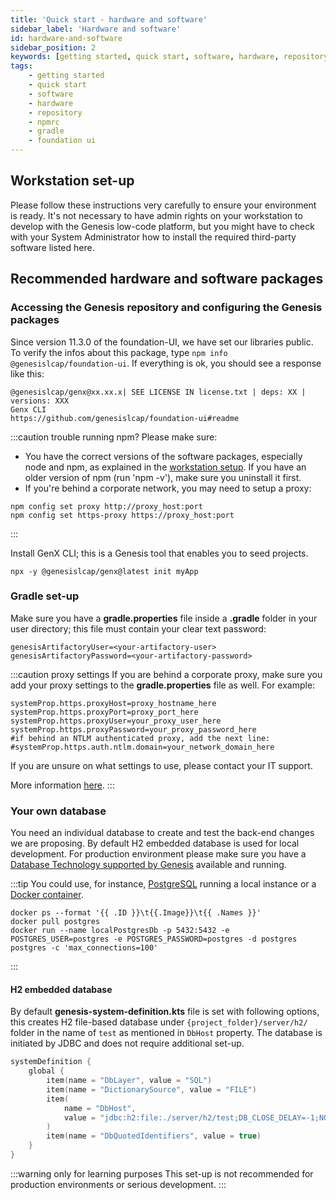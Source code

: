 ```yaml
---
title: 'Quick start - hardware and software'
sidebar_label: 'Hardware and software'
id: hardware-and-software
sidebar_position: 2
keywords: [getting started, quick start, software, hardware, repository, npmrc, gradle, foundation ui]
tags:
    - getting started
    - quick start
    - software
    - hardware
    - repository
    - npmrc
    - gradle
    - foundation ui
---
```




## Workstation set-up

Please follow these instructions very carefully to ensure your environment is ready. It's not necessary to have admin rights on your workstation to develop with the Genesis low-code platform, but you might have to check with your System Administrator how to install the required third-party software listed here.

## Recommended hardware and software packages


<MinimunRequirement />

### Accessing the Genesis repository and configuring the Genesis packages

Since version 11.3.0 of the foundation-UI, we have set our libraries public. To verify the infos about this package, type `npm info @genesislcap/foundation-ui`. If everything is ok, you should see a response like this:

```terminal
@genesislcap/genx@xx.xx.x| SEE LICENSE IN license.txt | deps: XX | versions: XXX
Genx CLI
https://github.com/genesislcap/foundation-ui#readme
```

:::caution trouble running npm?
Please make sure:

- You have the correct versions of the software packages, especially node and npm, as explained in the [workstation setup](../../../getting-started/developer-training/environment-setup/#required-software-packages). If you have an older version of npm (run 'npm -v'), make sure you uninstall it first.
- If you're behind a corporate network, you may need to setup a proxy:

```shell
npm config set proxy http://proxy_host:port
npm config set https-proxy https://proxy_host:port
```

:::

Install GenX CLI; this is a Genesis tool that enables you to seed projects.

```terminal
npx -y @genesislcap/genx@latest init myApp
```

<!-- NO EDIT (NEXT 4 LINES) -->

<InsecureFlag />


### Gradle set-up

Make sure you have a **gradle.properties** file inside a **.gradle** folder in your user directory; this file must contain your clear text password:

```shell
genesisArtifactoryUser=<your-artifactory-user>
genesisArtifactoryPassword=<your-artifactory-password>
```

:::caution proxy settings
If you are behind a corporate proxy, make sure you add your proxy settings to the **gradle.properties** file as well. For example:

```shell
systemProp.https.proxyHost=proxy_hostname_here
systemProp.https.proxyPort=proxy_port_here
systemProp.https.proxyUser=your_proxy_user_here
systemProp.https.proxyPassword=your_proxy_password_here
#if behind an NTLM authenticated proxy, add the next line:
#systemProp.https.auth.ntlm.domain=your_network_domain_here
```

If you are unsure on what settings to use, please contact your IT support.

More information [here](https://docs.gradle.org/current/userguide/build_environment.html#sec:accessing_the_web_via_a_proxy).
:::

### Your own database

You need an individual database to create and test the back-end changes we are proposing. By default H2 embedded database is used for local development. For production environment please make sure you have a [Database Technology supported by Genesis](../../../database/database-technology/overview/) available and running.

:::tip
You could use, for instance, [PostgreSQL](../../../database/database-technology/sql/#postgresql) running a local instance or a [Docker container](https://hub.docker.com/_/postgres).

```terminal
docker ps --format '{{ .ID }}\t{{.Image}}\t{{ .Names }}'
docker pull postgres
docker run --name localPostgresDb -p 5432:5432 -e POSTGRES_USER=postgres -e POSTGRES_PASSWORD=postgres -d postgres postgres -c 'max_connections=100'
```

:::

#### H2 embedded database

By default **genesis-system-definition.kts** file is set with following options, this creates H2 file-based database under `{project_folder}/server/h2/` folder in the name of `test` as mentioned in `DbHost` property.
The database is initiated by JDBC and does not require additional set-up.

```kotlin
systemDefinition {
    global {
        item(name = "DbLayer", value = "SQL")
        item(name = "DictionarySource", value = "FILE")
        item(
            name = "DbHost",
            value = "jdbc:h2:file:./server/h2/test;DB_CLOSE_DELAY=-1;NON_KEYWORDS=VALUE,KEY;AUTO_SERVER=TRUE"
        )
        item(name = "DbQuotedIdentifiers", value = true)
    }
}
```

:::warning only for learning purposes
This set-up is not recommended for production environments or serious development.
:::